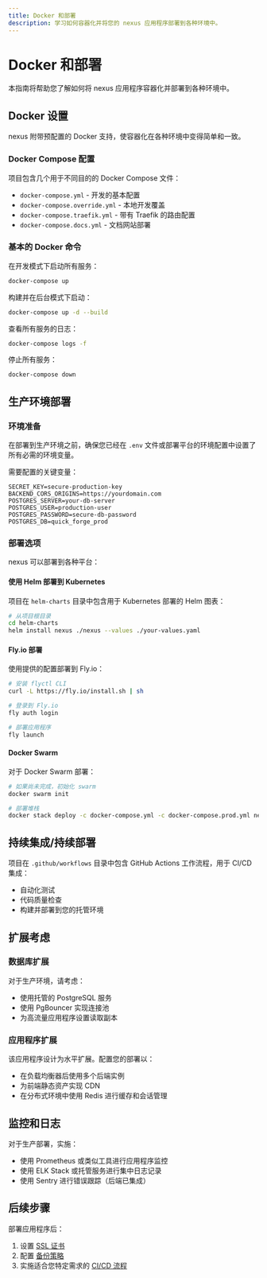 ```yaml
---
title: Docker 和部署
description: 学习如何容器化并将您的 nexus 应用程序部署到各种环境中。
---
```


# Docker 和部署

本指南将帮助您了解如何将 nexus 应用程序容器化并部署到各种环境中。

## Docker 设置

nexus 附带预配置的 Docker 支持，使容器化在各种环境中变得简单和一致。

### Docker Compose 配置

项目包含几个用于不同目的的 Docker Compose 文件：

- `docker-compose.yml` - 开发的基本配置
- `docker-compose.override.yml` - 本地开发覆盖
- `docker-compose.traefik.yml` - 带有 Traefik 的路由配置
- `docker-compose.docs.yml` - 文档网站部署

### 基本的 Docker 命令

在开发模式下启动所有服务：

```bash
docker-compose up
```

构建并在后台模式下启动：

```bash
docker-compose up -d --build
```

查看所有服务的日志：

```bash
docker-compose logs -f
```

停止所有服务：

```bash
docker-compose down
```

## 生产环境部署

### 环境准备

在部署到生产环境之前，确保您已经在 `.env` 文件或部署平台的环境配置中设置了所有必需的环境变量。

需要配置的关键变量：

```
SECRET_KEY=secure-production-key
BACKEND_CORS_ORIGINS=https://yourdomain.com
POSTGRES_SERVER=your-db-server
POSTGRES_USER=production-user
POSTGRES_PASSWORD=secure-db-password
POSTGRES_DB=quick_forge_prod
```

### 部署选项

nexus 可以部署到各种平台：

#### 使用 Helm 部署到 Kubernetes

项目在 `helm-charts` 目录中包含用于 Kubernetes 部署的 Helm 图表：

```bash
# 从项目根目录
cd helm-charts
helm install nexus ./nexus --values ./your-values.yaml
```

#### Fly.io 部署

使用提供的配置部署到 Fly.io：

```bash
# 安装 flyctl CLI
curl -L https://fly.io/install.sh | sh

# 登录到 Fly.io
fly auth login

# 部署应用程序
fly launch
```

#### Docker Swarm

对于 Docker Swarm 部署：

```bash
# 如果尚未完成，初始化 swarm
docker swarm init

# 部署堆栈
docker stack deploy -c docker-compose.yml -c docker-compose.prod.yml nexus
```

## 持续集成/持续部署

项目在 `.github/workflows` 目录中包含 GitHub Actions 工作流程，用于 CI/CD 集成：

- 自动化测试
- 代码质量检查
- 构建并部署到您的托管环境

## 扩展考虑

### 数据库扩展

对于生产环境，请考虑：
- 使用托管的 PostgreSQL 服务
- 使用 PgBouncer 实现连接池
- 为高流量应用程序设置读取副本

### 应用程序扩展

该应用程序设计为水平扩展。配置您的部署以：
- 在负载均衡器后使用多个后端实例
- 为前端静态资产实现 CDN
- 在分布式环境中使用 Redis 进行缓存和会话管理

## 监控和日志

对于生产部署，实施：
- 使用 Prometheus 或类似工具进行应用程序监控
- 使用 ELK Stack 或托管服务进行集中日志记录
- 使用 Sentry 进行错误跟踪（后端已集成）

## 后续步骤

部署应用程序后：
1. 设置 [SSL 证书](/zh/docs/deployment/ssl)
2. 配置 [备份策略](/zh/docs/deployment/backups)
3. 实施适合您特定需求的 [CI/CD 流程](/zh/docs/deployment/ci-cd) 